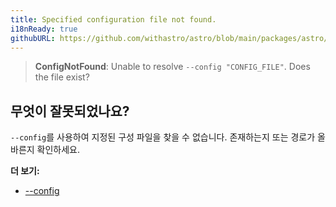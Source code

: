 ```yaml
---
title: Specified configuration file not found.
i18nReady: true
githubURL: https://github.com/withastro/astro/blob/main/packages/astro/src/core/errors/errors-data.ts
---
```


> **ConfigNotFound**: Unable to resolve `--config "CONFIG_FILE"`. Does the file exist?

## 무엇이 잘못되었나요?

`--config`를 사용하여 지정된 구성 파일을 찾을 수 없습니다. 존재하는지 또는 경로가 올바른지 확인하세요.

**더 보기:**

-  [--config](/ko/reference/cli-reference/#--config-path)
